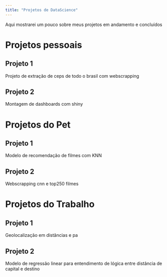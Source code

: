 ```yaml
---
title: "Projetos de DataScience"
---
```


Aqui mostrarei um pouco sobre meus projetos em andamento e concluídos

# Projetos pessoais 

## Projeto 1

Projeto de extração de ceps de todo o brasil com webscrapping

## Projeto 2

Montagem de dashboards com shiny

# Projetos do Pet

## Projeto 1

Modelo de recomendação de filmes com KNN

## Projeto 2

Webscrapping cnn e top250 filmes

# Projetos do Trabalho

## Projeto 1

Geolocalização em distâncias e pa

## Projeto 2

Modelo de regressão linear para entendimento de lógica entre distância de capital e destino
